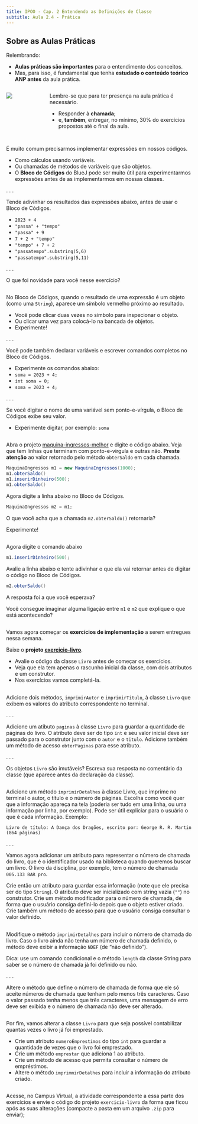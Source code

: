 ```yaml
---
title: IPOO - Cap. 2 Entendendo as Definições de Classe
subtitle: Aula 2.4 - Prática
---
```


## Sobre as Aulas Práticas {.smaller}

::: {.nonincremental}

Relembrando:

- **Aulas práticas são importantes** para o entendimento dos conceitos.
- Mas, para isso, é fundamental que tenha **estudado o conteúdo teórico ANP antes** da aula prática.

:::: {.columns}

::: {.column width="20%"}
![](imagens/fica_a_dica.png)
:::

::: {.column width="80%"}
::: {.callout-note title="Convenção" appearance="simple" icon=false}
Lembre-se que para ter presença na aula prática é necessário.

- Responder à **chamada**;
- e, **também**, entregar, no mínimo, 30% do exercícios propostos até o final da aula.
:::
:::

::::
:::

## {.smaller}

É muito comum precisarmos implementar expressões em nossos códigos.

- Como cálculos usando variáveis.
- Ou chamadas de métodos de variáveis que são objetos.
- O **Bloco de Códigos** do BlueJ pode ser muito útil para experimentarmos expressões antes de as implementarmos em nossas classes.

. . .

Tende adivinhar os resultados das expressões abaixo, antes de usar o Bloco de Códigos.

- `2023 + 4`
- `"passa" + "tempo"`
- `"passa" + 9`
- `7 + 2 + "tempo"`
- `"tempo" + 7 + 2`
- `"passatempo".substring(5,6)`
- `"passatempo".substring(5,11)`

. . .

O que foi novidade para você nesse exercício?

## {.smaller}

No Bloco de Códigos, quando o resultado de uma expressão é um objeto (como uma `String`), aparece um símbolo vermelho próximo ao resultado.

- Você pode clicar duas vezes no símbolo para inspecionar o objeto.
- Ou clicar uma vez para colocá-lo na bancada de objetos.
- Experimente!

. . .

Você pode também declarar variáveis e escrever comandos completos no Bloco de Códigos.

- Experimente os comandos abaixo:
- `soma = 2023 + 4;`
- `int soma = 0;`
- `soma = 2023 + 4;`

. . .

Se você digitar o nome de uma variável sem ponto-e-vírgula, o Bloco de Códigos exibe seu valor.

- Experimente digitar, por exemplo: `soma`

## 

::: {.callout-note title="Exercício" icon=false}
Abra o projeto [maquina-ingressos-melhor](https://github.com/ufla-ipoo/maquina-ingressos-melhor) e digite o código abaixo.
Veja que tem linhas que terminam com ponto-e-virgula e outras não.
**Preste atenção** ao valor retornado pelo método `obterSaldo` em cada chamada.

::: {.halfincfontsize}
```.java
MaquinaIngressos m1 = new MaquinaIngressos(1000);
m1.obterSaldo()
m1.inserirDinheiro(500);
m1.obterSaldo()
```
:::
:::

::: {.callout-note title="Exercício" icon=false}
Agora digite a linha abaixo no Bloco de Códigos.

::: {.halfincfontsize}
```.java
MaquinaIngressos m2 = m1;
```
:::

O que você acha que a chamada `m2.obterSaldo()` retornaria?

Experimente!
:::

## 

::: {.callout-note title="Exercício" icon=false}
Agora digite o comando abaixo

::: {.halfincfontsize}
```.java
m1.inserirDinheiro(500);
```
:::

Avalie a linha abaixo e tente adivinhar o que ela vai retornar antes de digitar o código no Bloco de Códigos.

::: {.halfincfontsize}
```.java
m2.obterSaldo()
```
:::

A resposta foi a que você esperava?

Você consegue imaginar alguma ligação entre `m1` e `m2` que explique o que está acontecendo?
:::

## {.smaller}

Vamos agora começar os **exercícios de implementação** a serem [entregues]{.alert} nessa semana.

Baixe o **projeto [exercicio-livro](https://github.com/ufla-ipoo/maquina-ingressos-melhor)**.

- Avalie o código da classe `Livro` antes de começar os exercícios.
- Veja que ela tem apenas o rascunho inicial da classe, com dois atributos e um construtor.
- Nos exercícios vamos completá-la.

##

::: {.callout-note title="Exercício 1.1" icon=false}
Adicione dois métodos, `imprimirAutor` e `imprimirTitulo`, à classe `Livro` que exibem os valores do atributo correspondente no terminal.
:::

. . .

::: {.callout-note title="Exercício 1.2" icon=false}
Adicione um atibuto `paginas` à classe `Livro` para guardar a quantidade de páginas do livro.
O atributo deve ser do tipo `int` e seu valor inicial deve ser passado para o construtor junto com o `autor` e o `titulo`.
Adicione também um método de acesso `obterPaginas` para esse atributo.
:::

. . .

::: {.callout-note title="Exercício 1.3" icon=false}
Os objetos `Livro` são imutáveis?
Escreva sua resposta no comentário da classe (que aparece antes da declaração da classe).
:::

##

::: {.callout-note title="Exercício 1.4" icon=false}
Adicione um método `imprimirDetalhes` à classe Livro, que imprime no terminal o autor, o título e o número de páginas.
Escolha como você quer que a informação apareça na tela (poderia ser tudo em uma linha, ou uma informação por linha, por exemplo).
Pode ser útil expliciar para o usuário o que é cada informação.
Exemplo:

::: {.halfincfontsize}
```
Livro de título: A Dança dos Dragões, escrito por: George R. R. Martin (864 páginas)
```
:::
:::

. . .

::: {.callout-note title="Exercício 1.5" icon=false}
Vamos agora adicionar um atributo para representar o número de chamada do livro, que é o identificador usado na biblioteca quando queremos buscar um livro.
O livro da disciplina, por exemplo, tem o número de chamada `005.133 BAR pro`.

Crie então um atributo para guardar essa informação (note que ele precisa ser do tipo `String`).
O atributo deve ser inicializado com string vazia (`""`) no construtor.
Crie um método modificador para o número de chamada, de forma que o usuário consiga defini-lo depois que o objeto estiver criado.
Crie também um método de acesso para que o usuário consiga consultar o valor definido.
:::

##

::: {.callout-note title="Exercício 1.6" icon=false}
Modifique o método `imprimirDetalhes` para incluir o número de chamada do livro.
Caso o livro ainda não tenha um número de chamada definido, o método deve exibir a informação `NDEF` (de "não definido").

Dica: use um comando condicional e o método `length` da classe String para saber se o número de chamada já foi definido ou não.
:::

. . .

::: {.callout-note title="Exercício 1.7" icon=false}
Altere o método que define o número de chamada de forma que ele só aceite números de chamada que tenham pelo menos três caracteres.
Caso o valor passado tenha menos que três caracteres, uma mensagem de erro deve ser exibida e o número de chamada não deve ser alterado.
:::

##

::: {.callout-note title="Exercício 1.8" icon=false}
Por fim, vamos alterar a classe `Livro` para que seja possível contabilizar quantas vezes o livro já foi emprestado.

- Crie um atributo `numeroEmprestimos` do tipo `int` para guardar a quantidade de vezes que o livro foi emprestado.
- Crie um método `emprestar` que adiciona 1 ao atributo.
- Crie um método de acesso que permita consultar o número de empréstimos.
- Altere o método `imprimmirDetalhes` para incluir a informação do atributo criado.
:::

## 

::: {.callout-important title="Entrega no Campus Virtual"}
Acesse, no Campus Virtual, a atividade correspondente a essa parte dos exercícios e envie o código do projeto `exercicio-livro` da forma que ficou após as suas alterações (compacte a pasta em um arquivo `.zip` para enviar);
:::